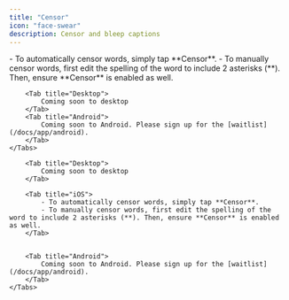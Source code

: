 ```yaml
---
title: "Censor"
icon: "face-swear"
description: Censor and bleep captions
---
```


<div id="ios-tab">
    <Tabs>
        <Tab title="iOS">
            - To automatically censor words, simply tap **Censor**.
            - To manually censor words, first edit the spelling of the word to include 2 asterisks (**). Then, ensure **Censor** is enabled as well.
        </Tab>

        <Tab title="Desktop">
            Coming soon to desktop
        </Tab>
        <Tab title="Android">
            Coming soon to Android. Please sign up for the [waitlist](/docs/app/android).
        </Tab>
    </Tabs>
</div>

<div id="desktop-tab">
    <Tabs>
        
        <Tab title="Desktop">
            Coming soon to desktop
        </Tab>

        <Tab title="iOS">
            - To automatically censor words, simply tap **Censor**.
            - To manually censor words, first edit the spelling of the word to include 2 asterisks (**). Then, ensure **Censor** is enabled as well.
        </Tab>


        <Tab title="Android">
            Coming soon to Android. Please sign up for the [waitlist](/docs/app/android).
        </Tab>
    </Tabs>
</div>